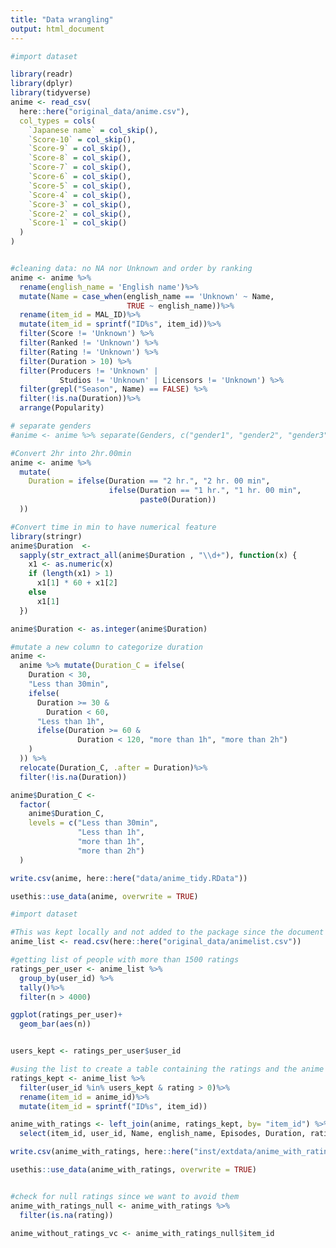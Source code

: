 ```yaml
---
title: "Data wrangling"
output: html_document
---
```


```r
#import dataset

library(readr)
library(dplyr)
library(tidyverse)
anime <- read_csv(
  here::here("original_data/anime.csv"),
  col_types = cols(
    `Japanese name` = col_skip(),
    `Score-10` = col_skip(),
    `Score-9` = col_skip(),
    `Score-8` = col_skip(),
    `Score-7` = col_skip(),
    `Score-6` = col_skip(),
    `Score-5` = col_skip(),
    `Score-4` = col_skip(),
    `Score-3` = col_skip(),
    `Score-2` = col_skip(),
    `Score-1` = col_skip()
  )
)


#cleaning data: no NA nor Unknown and order by ranking
anime <- anime %>%
  rename(english_name = 'English name')%>%
  mutate(Name = case_when(english_name == 'Unknown' ~ Name,
                          TRUE ~ english_name))%>%
  rename(item_id = MAL_ID)%>%
  mutate(item_id = sprintf("ID%s", item_id))%>%
  filter(Score != 'Unknown') %>%
  filter(Ranked != 'Unknown') %>%
  filter(Rating != 'Unknown') %>%
  filter(Duration > 10) %>%
  filter(Producers != 'Unknown' |
           Studios != 'Unknown' | Licensors != 'Unknown') %>%
  filter(grepl("Season", Name) == FALSE) %>%
  filter(!is.na(Duration))%>%
  arrange(Popularity)

# separate genders
#anime <- anime %>% separate(Genders, c("gender1", "gender2", "gender3", "gender4","gender5", "gender6"), sep=",")

#Convert 2hr into 2hr.00min
anime <- anime %>%
  mutate(
    Duration = ifelse(Duration == "2 hr.", "2 hr. 00 min",
                      ifelse(Duration == "1 hr.", "1 hr. 00 min",
                             paste0(Duration))
  ))

#Convert time in min to have numerical feature
library(stringr)
anime$Duration  <-
  sapply(str_extract_all(anime$Duration , "\\d+"), function(x) {
    x1 <- as.numeric(x)
    if (length(x1) > 1)
      x1[1] * 60 + x1[2]
    else
      x1[1]
  })

anime$Duration <- as.integer(anime$Duration)

#mutate a new column to categorize duration
anime <-
  anime %>% mutate(Duration_C = ifelse(
    Duration < 30,
    "Less than 30min",
    ifelse(
      Duration >= 30 &
        Duration < 60,
      "Less than 1h",
      ifelse(Duration >= 60 &
               Duration < 120, "more than 1h", "more than 2h")
    )
  )) %>%
  relocate(Duration_C, .after = Duration)%>%
  filter(!is.na(Duration))

anime$Duration_C <-
  factor(
    anime$Duration_C,
    levels = c("Less than 30min",
               "Less than 1h",
               "more than 1h",
               "more than 2h")
  )

write.csv(anime, here::here("data/anime_tidy.RData"))

usethis::use_data(anime, overwrite = TRUE)

```



```r
#import dataset

#This was kept locally and not added to the package since the document contains 107 milion lines ans is after this step not used anymore into the application
anime_list <- read.csv(here::here("original_data/animelist.csv"))
```

```r
#getting list of people with more than 1500 ratings
ratings_per_user <- anime_list %>%
  group_by(user_id) %>% 
  tally()%>%
  filter(n > 4000)

ggplot(ratings_per_user)+
  geom_bar(aes(n))


users_kept <- ratings_per_user$user_id
```

```r
#using the list to create a table containing the ratings and the anime infos
ratings_kept <- anime_list %>%
  filter(user_id %in% users_kept & rating > 0)%>%
  rename(item_id = anime_id)%>%
  mutate(item_id = sprintf("ID%s", item_id))

anime_with_ratings <- left_join(anime, ratings_kept, by= "item_id") %>%
  select(item_id, user_id, Name, english_name, Episodes, Duration, rating)

write.csv(anime_with_ratings, here::here("inst/extdata/anime_with_ratings.csv"))

usethis::use_data(anime_with_ratings, overwrite = TRUE)


#check for null ratings since we want to avoid them
anime_with_ratings_null <- anime_with_ratings %>%
  filter(is.na(rating))

anime_without_ratings_vc <- anime_with_ratings_null$item_id
```
